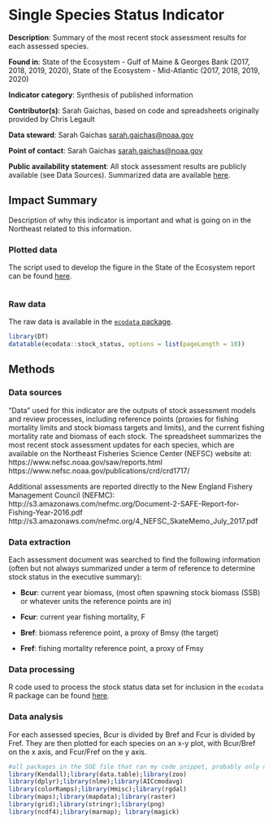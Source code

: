 # Single Species Status Indicator {#stockstatus}


**Description**: Summary of the most recent stock assessment results for each assessed species.

**Found in**: State of the Ecosystem - Gulf of Maine & Georges Bank (2017, 2018, 2019, 2020), State of the Ecosystem - Mid-Atlantic (2017, 2018, 2019, 2020)

**Indicator category**: Synthesis of published information

**Contributor(s)**: Sarah Gaichas, based on code and spreadsheets originally provided by Chris Legault

**Data steward**: Sarah Gaichas <sarah.gaichas@noaa.gov>

**Point of contact**: Sarah Gaichas <sarah.gaichas@noaa.gov>

**Public availability statement**: All stock assessment results are publicly available (see Data Sources). Summarized data are available [here](http://comet.nefsc.noaa.gov/erddap/tabledap/assess_soe_v1.htmlTable?No,Entity_Name,Science_Center,Assessment_Year,Last_Data_Year,Assessment_Level,Citation,Comments,Best_F,F_Year,Flimit,Fmsy,F_Flimit,F_Fmsy,Best_B,B_Year,B_Blimit,B_Bmsy,Stock_Level_Relative_to_Bmsy,Bmsy,Blim).


## Impact Summary

Description of why this indicator is important and what is going on in the Northeast related to this information. 

### Plotted data 

The script used to develop the figure in the State of the Ecosystem report can be found [here](https://github.com/NOAA-EDAB/ecodata/blob/master/chunk-scripts/human_dimensions.Rmd-stock-status1.R).

```r

```


### Raw data 

The raw data is available in the [`ecodata` package](https://noaa-edab.github.io/ecodata/landing_page). 

```r
library(DT)
datatable(ecodata::stock_status, options = list(pageLength = 10))
```



## Methods

### Data sources
<!--Please provide a text description of data sources, inlcuding primary collection methods. What equipment was used to turn signal to data? From which vessel were data collected and how? What quality control procedures were employed, if any?--> 

"Data" used for this indicator are the outputs of stock assessment models and review processes, including reference points (proxies for fishing mortality limits and stock biomass targets and limits), and the current fishing mortality rate and biomass of each stock. The spreadsheet summarizes the most recent stock assessment updates for each species, which are available on the Northeast Fisheries Science Center (NEFSC) website at:
https://www.nefsc.noaa.gov/saw/reports.html  
https://www.nefsc.noaa.gov/publications/crd/crd1717/

Additional assessments are reported directly to the New England Fishery Management Council (NEFMC):
http://s3.amazonaws.com/nefmc.org/Document-2-SAFE-Report-for-Fishing-Year-2016.pdf  
http://s3.amazonaws.com/nefmc.org/4_NEFSC_SkateMemo_July_2017.pdf



### Data extraction

Each assessment document was searched to find the following information (often but not always summarized under a term of reference to determine stock status in the executive summary):

*    **Bcur**: current year biomass, (most often spawning stock biomass (SSB) or whatever units the reference points are in)

*    **Fcur**: current year fishing mortality, F

*    **Bref**: biomass reference point, a proxy of Bmsy (the target)

*    **Fref**: fishing mortality reference point, a proxy of Fmsy

### Data processing

R code used to process the stock status data set for inclusion in the `ecodata` R package can be found [here](https://github.com/NOAA-EDAB/ecodata/blob/master/data-raw/get_stocks.R).

### Data analysis
<!--Text description of analysis methods, similar in structure and detail to a peer-reviewed paper methods section-->

For each assessed species, Bcur is divided by Bref and Fcur is divided by Fref. They are then plotted for each species on an x-y plot, with Bcur/Bref on the x axis, and Fcur/Fref on the y axis. 

<!--What packages or libraries did you use in your work flow?-->
```r
#all packages in the SOE file that ran my code snippet, probably only need data.table
library(Kendall);library(data.table);library(zoo)
library(dplyr);library(nlme);library(AICcmodavg)
library(colorRamps);library(Hmisc);library(rgdal)
library(maps);library(mapdata);library(raster)
library(grid);library(stringr);library(png)
library(ncdf4);library(marmap); library(magick)


```

<!--Include accompanying R code, pseudocode, flow of scripts, and/or link to location of code used in analyses.-->

